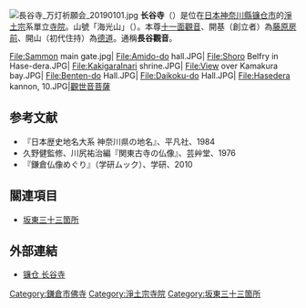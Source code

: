{{No footnotes|time=2020-01-19T13:45:32+00:00}}
{{日本寺院
| name = 长谷寺
| img = File:Kamakura Hasedera Sanmon.jpg
| img_capt = 山門
| image_width = 260
| nihongo = 長谷寺
| hiragana = はせでら
| romaji = Hasedera
| location = [[神奈川縣|神奈川縣]][[镰仓市|镰仓市]]長谷3-11-2
| sangou = 海光山
| section = [[淨土宗|淨土宗]]系單立
| god = [[十一面觀音|十一面觀音]]
| found_year = 傳・[[天平_(聖武天皇)|天平]]8年（736年）
| founder = 傳・[[藤原房前|藤原房前]]、[[德道|德道]]（開山）
| official_name = 海光山 慈照院 长谷寺
| alias = 
| struct = 
| title = [[坂東三十三觀音|坂東三十三觀音]]4番<br/>[[鎌倉三十三觀音靈場|鎌倉三十三觀音靈場]]4番<br/>[[鎌倉江之島七福神|鎌倉江之島七福神]]（大黑天）
| cultural_collection = 梵鐘・十一面觀音懸佛6面（重要文化財）
}}
[[File:長谷寺_万灯祈願会_20190101.jpg|thumb]]
'''长谷寺'''（{{lang|ja|はせでら}}）是位在[[日本|日本]][[神奈川縣|神奈川縣]][[镰仓市|镰仓市]]的[[淨土宗|淨土宗]]系單立[[寺院|寺院]]。山號「海光山」（{{lang|ja|かいこうざん}}）。本尊[[十一面觀音|十一面觀音]]、開基（創立者）為[[藤原房前|藤原房前]]、開山（初代住持）為[[德道|德道]]。通稱'''長谷觀音'''。
<Gallery>
File:Sammon main gate.jpg|
File:Amido-do hall.JPG|
File:Shoro Belfry in Hase-dera.JPG|
File:KakigaraInari shrine.JPG|
File:View over Kamakura bay.JPG|
File:Benten-do Hall.JPG|
File:Daikoku-do Hall.JPG|
File:Hasedera kannon, 10.JPG|[[觀世音菩薩|觀世音菩薩]]
</Gallery>

== 参考文献 ==
*『日本歴史地名大系 神奈川県の地名』、平凡社、1984
*久野健監修、川尻祐治編『関東古寺の仏像』、芸艸堂、1976
*『鎌倉仏像めぐり』（学研ムック）、学研、2010

== 關連項目 ==
*[[坂東三十三箇所|坂東三十三箇所]]

== 外部連結 ==
{{Commonscat|Hasedera (Kamakura)}}
* [https://www.hasedera.jp/cn/ 镰仓 长谷寺]{{zh icon}}

{{DEFAULTSORT:Hasedera}}
[[Category:鎌倉市佛寺|Category:鎌倉市佛寺]]
[[Category:淨土宗寺院|Category:淨土宗寺院]]
[[Category:坂東三十三箇所|Category:坂東三十三箇所]]